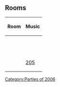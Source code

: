 {{NoSWFs}}
{{CPW|Halloween Party 2006|Festa de Halloween 2006}}

==Rooms==
{|class="wikitable" style="margin: 1em auto;"
!Room!!Music
|-
|{{n/a|Beach}}||{{n/a|???}}
|-
|{{n/a|Beacon}}||{{n/a|???}}
|-
|{{n/a|Dock}}||{{n/a|???}}
|-
|{{n/a|Iceberg}}||{{n/a|???}}
|-
|{{n/a|Ice Rink}}||{{n/a|???}}
|-
|{{n/a|Mine Shack}}||{{n/a|???}}
|-
|{{n/a|Pizza Parlor}}||{{n/a|???}}
|-
|{{n/a|Plaza}}||{{n/a|???}}
|-
|{{n/a|Ski Hill}}||{{n/a|???}}
|-
|{{n/a|Snow Forts}}||{{n/a|???}}
|-
|{{n/a|Town}}||[[Media:Music205.swf|205]]
|}


{{Parties}}
[[Category:Parties of 2006]]